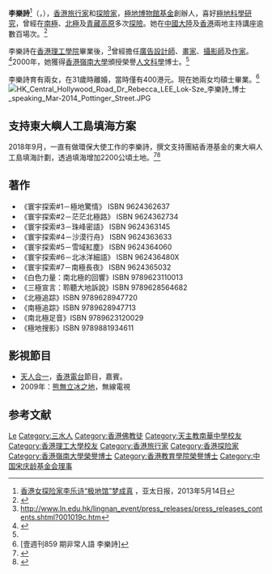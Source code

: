 {{Otheruses|李樂詩 (歌手) |subject=香港女探險家|other=香港女歌手}}
{{Infobox person
| name                      = 李樂詩
| image                     =
| image_size                =
| caption                   =
| native_name               = 
| native_name_lang          = 
| birth_date                = {{birth year and age|1944}}
| birth_place               = {{ROC}}[[廣州市_(中華民國)|广州]]<ref>{{Cite web |url=http://bbs.fs.soufun.com/2811111760~-1~75/1946_1946.htm |title=踏遍地球“三极”的李乐诗昨回三水参加政协会议 |access-date=2008-01-12 |archive-date=2013-02-11 |archive-url=https://web.archive.org/web/20130211124932/http://bbs.fs.soufun.com/2811111760~-1~75/1946_1946.htm |dead-url=no }}</ref>
| residence                 = {{HKG}}<br>[[中國南極長城站|中國南極長城站]]
| nationality               = {{CNHK}}
| citizenship               = 
| education                 =
| alma_mater                = [[香港理工學院|香港理工學院]]
| occupation                = [[冒險家|冒險家]]<br>探險家<br>[[童軍|童軍領袖]]<br>作家<br>攝影家<br>[[設計師|廣告設計師]]<br>[[勵志演說家|勵志演說家]]
| known_for                 =
}}
'''李樂詩'''<ref>[http://www.apdnews.com/news/26110.html 香港女探险家李乐诗“极地馆”梦成真] {{Wayback|url=http://www.apdnews.com/news/26110.html |date=20130622160131 }}，亚太日报，2013年5月14日</ref>{{MH}}（{{bd|1944年}}，{{lang-en| Rebecca Lee Lok Sze}}），[[香港|香港]][[旅行家|旅行家]]和[[探險家|探險家]]，[[極地博物館基金|極地博物館基金]]創辦人，喜好[[極地|極地]][[科學|科學]][[研究|研究]]，曾經在[[南極|南極]]、[[北極|北極]]及[[青藏高原|青藏高原]]多次[[探險|探險]]。她在[[中國大陸|中國大陸]]及[[香港|香港]]兩地主持講座逾數百場次。<ref>{{Cite web |url=http://www.roadshow.com.hk/chinese/company/press/p20040329_01.html |title=RoadShow『北冰洋探索』王喜與李樂詩博士 |access-date=2007-07-11 |archive-date=2007-01-29 |archive-url=https://web.archive.org/web/20070129045048/http://www.roadshow.com.hk/chinese/company/press/p20040329_01.html |dead-url=no }}</ref>

李樂詩在[[香港理工學院|香港理工學院]]畢業後，<ref name="ln">http://www.ln.edu.hk/lingnan_event/press_releases/press_releases_contents.shtml?001019c.htm{{dead link|date=2018年3月 |bot=InternetArchiveBot |fix-attempted=yes }}</ref>曾經擔任[[廣告|廣告]][[設計師|設計師]]、[[畫家|畫家]]、[[攝影師|攝影師]]及[[作家|作家]]。<ref>{{Cite web |url=http://sic.newgen.org.hk/index.php?option=com_content&task=view&id=94&Itemid=111 |title=李樂詩簡介 |access-date=2007-07-11 |archive-date=2007-10-06 |archive-url=https://web.archive.org/web/20071006093915/http://sic.newgen.org.hk/index.php?option=com_content&task=view&id=94&Itemid=111 |dead-url=no }}</ref>2000年，她獲得[[香港嶺南大學|香港嶺南大學]]頒授榮譽[[人文科學|人文科學]]博士。<ref name="ln"/>

李樂詩育有兩女，在31歲時離婚，當時僅有400港元。現在她兩女均碩士畢業。<ref>[壹週刊859 期非常人語 李樂詩]</ref>
[[File:HK_Central_Hollywood_Road_Dr_Rebecca_LEE_Lok-Sze_李樂詩_博士_speaking_Mar-2014_Pottinger_Street.JPG|thumb]]

==支持東大嶼人工島填海方案==
2018年9月，一直有做環保大使工作的李樂詩，撰文支持團結香港基金的東大嶼人工島填海計劃，透過填海增加2200公頃土地。<ref>{{cite news |url=https://www.thestandnews.com/society/%E6%92%90%E5%A1%AB%E6%B5%B7%E7%9A%84%E7%92%B0%E4%BF%9D%E4%BA%BA%E5%A3%AB/ |title=撐填海的環保人士 |date=2018-09-22 |publisher=立場新聞 |author= |accessdate=2018-10-05 |archive-date=2021-01-24 |archive-url=https://web.archive.org/web/20210124070925/https://www.thestandnews.com/society/%E6%92%90%E5%A1%AB%E6%B5%B7%E7%9A%84%E7%92%B0%E4%BF%9D%E4%BA%BA%E5%A3%AB/ |dead-url=no }}</ref><ref>{{cite news |url=https://news.mingpao.com/pns/dailynews/web_tc/article/20180919/s00012/1537295673512 |title=推動文化創意產業 增撥土地不可缺 |date=2018-09-19 |publisher=明報 |author=李樂詩 |accessdate=2018-10-05 |archive-date=2018-10-05 |archive-url=https://web.archive.org/web/20181005153300/https://news.mingpao.com/pns/dailynews/web_tc/article/20180919/s00012/1537295673512 |dead-url=no }}</ref>

==著作==
*《寰宇探索#1－極地驚情》 ISBN 9624362637
*《寰宇探索#2－茫茫北極路》 ISBN 9624362734
*《寰宇探索#3－珠峰密語》 ISBN 9624363145
*《寰宇探索#4－沙漠行舟》 ISBN 9624363633
*《寰宇探索#5－雪域紅塵》 ISBN 9624364060
*《寰宇探索#6－北冰洋細語》 ISBN 962436480X
*《寰宇探索#7－南極長夜》 ISBN 9624365032
*《白色力量：南北極的回響》ISBN 9789623110013
*《三極宣言：聆聽大地訴說》ISBN 9789628564682
*《北極追踪》ISBN 9789628947720
*《南極追踪》ISBN 9789628947713
*《南北極足音》ISBN 9789623120029
*《極地搜影》ISBN 9789881934611

== 影視節目 ==
* [[天人合一_(港台節目)|天人合一]]，[[香港電台|香港電台]]節目，嘉賓。
* 2009年：[[熊無立冰之地|熊無立冰之地]]，無線電視

== 参考文献 ==
{{reflist}}

{{Navboxes 
| title  = 李乐诗在[[中国宋庆龄基金会|中国宋庆龄基金会]]的职务
| list1  =
{{宋庆龄基金会第三届理事会}}
}}

{{Authority control}}
{{DEFAULTSORT:Li李}}
[[Category:李姓|Le]]
[[Category:三水人|Category:三水人]]
[[Category:香港佛教徒|Category:香港佛教徒]]
[[Category:天主教南華中學校友|Category:天主教南華中學校友]]
[[Category:香港理工大學校友|Category:香港理工大學校友]]
[[Category:香港旅行家|Category:香港旅行家]]
[[Category:香港探险家|Category:香港探险家]]
[[Category:香港嶺南大學榮譽博士|Category:香港嶺南大學榮譽博士]]
[[Category:香港教育學院榮譽博士|Category:香港教育學院榮譽博士]]
[[Category:中国宋庆龄基金会理事|Category:中国宋庆龄基金会理事]]